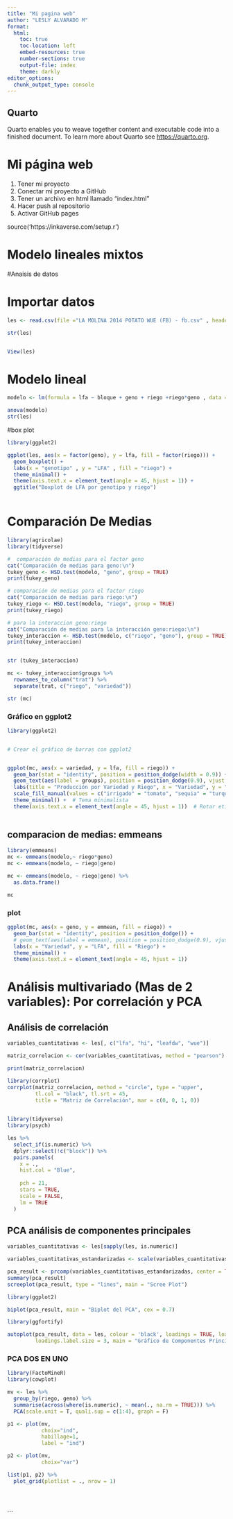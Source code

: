 ```yaml
---
title: "Mi pagina web"
author: "LESLY ALVARADO M"
format:
  html:
    toc: true
    toc-location: left
    embed-resources: true
    number-sections: true
    output-file: index
    theme: darkly
editor_options: 
  chunk_output_type: console
---
```


## Quarto

Quarto enables you to weave together content and executable code into a finished document. To learn more about Quarto see <https://quarto.org>.

# Mi página web

1.  Tener mi proyecto
2.  Conectar mi proyecto a GitHub
3.  Tener un archivo en html llamado "index.html"
4.  Hacer push al repositorio
5.  Activar GitHub pages

source('https://inkaverse.com/setup.r')

# Modelo lineales mixtos

#Anaisis de datos 

# Importar datos

```r

les <- read.csv(file ="LA MOLINA 2014 POTATO WUE (FB) - fb.csv" , header = TRUE, sep = "," )

str(les)


View(les)


```
# Modelo lineal
```r

modelo <- lm(formula = lfa ~ bloque + geno + riego +riego*geno , data = les)

anova(modelo)
str(les)


```
#box plot
```r

library(ggplot2)

ggplot(les, aes(x = factor(geno), y = lfa, fill = factor(riego))) +
  geom_boxplot() +
  labs(x = "genotipo" , y = "LFA" , fill = "riego") +
  theme_minimal() +
  theme(axis.text.x = element_text(angle = 45, hjust = 1)) +
  ggtitle("Boxplot de LFA por genotipo y riego")
  

```
# Comparación De Medias
```r

library(agricolae)
library(tidyverse)

#  comparación de medias para el factor geno
cat("Comparación de medias para geno:\n")
tukey_geno <- HSD.test(modelo, "geno", group = TRUE)
print(tukey_geno)

# comparación de medias para el factor riego
cat("Comparación de medias para riego:\n")
tukey_riego <- HSD.test(modelo, "riego", group = TRUE)
print(tukey_riego)

# para la interaccion geno:riego
cat("Comparación de medias para la interacción geno:riego:\n")
tukey_interaccion <- HSD.test(modelo, c("riego", "geno"), group = TRUE)
print(tukey_interaccion)


str (tukey_interaccion)

mc <- tukey_interaccion$groups %>% 
  rownames_to_column("trat") %>% 
  separate(trat, c("riego", "variedad"))

str (mc)


```
### Gráfico en ggplot2
```r

library(ggplot2)


# Crear el gráfico de barras con ggplot2


ggplot(mc, aes(x = variedad, y = lfa, fill = riego)) +
  geom_bar(stat = "identity", position = position_dodge(width = 0.9)) +   # Barras agrupadas por riego
  geom_text(aes(label = groups), position = position_dodge(0.9), vjust = -0.5) + # Etiquetas de los grupos sobre las barras
  labs(title = "Producción por Variedad y Riego", x = "Variedad", y = "LFA") +   # Etiquetas de los ejes y título
  scale_fill_manual(values = c("irrigado" = "tomato", "sequia" = "turquoise3")) + # Colores personalizados para riego
  theme_minimal() +  # Tema minimalista
  theme(axis.text.x = element_text(angle = 45, hjust = 1))  # Rotar etiquetas del eje X
  

```
## comparacion de medias: emmeans
```r

library(emmeans)
mc <- emmeans(modelo,~ riego*geno)
mc <- emmeans(modelo, ~ riego|geno) 

mc <- emmeans(modelo, ~ riego|geno) %>% 
  as.data.frame()

mc

```
### plot
```r

ggplot(mc, aes(x = geno, y = emmean, fill = riego)) +
  geom_bar(stat = "identity", position = position_dodge()) +
  # geom_text(aes(label = emmean), position = position_dodge(0.9), vjust = -0.5) +
  labs(x = "Variedad", y = "LFA", fill = "Riego") +
  theme_minimal() +
  theme(axis.text.x = element_text(angle = 45, hjust = 1))


```
# Análisis multivariado (Mas de 2 variables): Por correlación y PCA

## Análisis de correlación
```r

variables_cuantitativas <- les[, c("lfa", "hi", "leafdw", "wue")]

matriz_correlacion <- cor(variables_cuantitativas, method = "pearson")

print(matriz_correlacion)

library(corrplot)
corrplot(matriz_correlacion, method = "circle", type = "upper", 
         tl.col = "black", tl.srt = 45, 
         title = "Matriz de Correlación", mar = c(0, 0, 1, 0))
         
```

```r

library(tidyverse)
library(psych)

les %>%
  select_if(is.numeric) %>%
  dplyr::select(!c("block")) %>%
  pairs.panels(
    x = .,
    hist.col = "Blue",
  
    pch = 21,
    stars = TRUE,
    scale = FALSE,
    lm = TRUE
  )


```
## PCA análisis de componentes principales
```r

variables_cuantitativas <- les[sapply(les, is.numeric)]

variables_cuantitativas_estandarizadas <- scale(variables_cuantitativas)

pca_result <- prcomp(variables_cuantitativas_estandarizadas, center = TRUE, scale. = TRUE)
summary(pca_result)
screeplot(pca_result, type = "lines", main = "Scree Plot")

library(ggplot2)

biplot(pca_result, main = "Biplot del PCA", cex = 0.7)

library(ggfortify)

autoplot(pca_result, data = les, colour = 'black', loadings = TRUE, loadings.label = TRUE, 
         loadings.label.size = 3, main = "Gráfico de Componentes Principales")


```
### PCA DOS EN UNO
```r

library(FactoMineR)
library(cowplot)

mv <- les %>%
  group_by(riego, geno) %>%
  summarise(across(where(is.numeric), ~ mean(., na.rm = TRUE))) %>%
  PCA(scale.unit = T, quali.sup = c(1:4), graph = F)

p1 <- plot(mv,
           choix="ind",
           habillage=1,
           label = "ind")

p2 <- plot(mv,
           choix="var")

list(p1, p2) %>%
  plot_grid(plotlist = ., nrow = 1)
  
  
  
```







```

